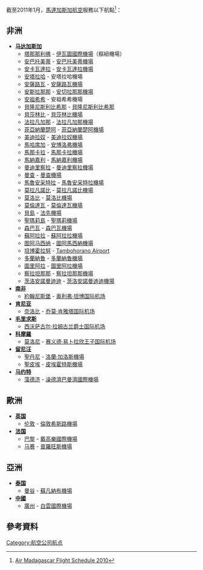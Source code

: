 {{Link style|time=2015-12-11T02:12:06+00:00}}
截至2011年1月，[[馬達加斯加航空|馬達加斯加航空]]服務以下航點<ref>[http://www.airmadagascar.com/images/pdf/RR_WINTER_2010_VA.pdf   Air Madagascar Flight Schedule 2010]{{dead link|date=2018年5月 |bot=InternetArchiveBot |fix-attempted=yes }}</ref>：

==非洲==
*'''[[马达加斯加|马达加斯加]]'''
**[[塔那那利佛|塔那那利佛]] - [[塔那那利佛/伊瓦图国际机场|伊瓦圖國際機場]]（樞紐機場）
**[[:en:Ambatomainty|安巴托美蒂]] - [[:en:Ambatomainty_Airport|安巴托美蒂機場]]
**[[:en:Ankavandra|安卡瓦達拉]] - [[:en:Ankavandra_Airport|安卡瓦達拉機場]]
**[[:en:Antalaha|安塔拉哈]] - 安塔拉哈機場
**[[:en:Antsalova|安薩路瓦]] - [[:en:Antsalova_Airport|安薩路瓦機場]]
**[[:en:Antsiranana|安斯拉那那]] - [[:en:Arrachart_Airport|安切拉那那機場]]
**[[:en:Antsohihy|安祖希希]] - 安祖希希機場
**[[:en:Belon'i_Tsiribihina|貝隆尼斯利比希那]] - [[:en:Belo_sur_Tsiribihina_Airport|貝隆尼斯利比希那]]
**[[:en:Besalampy|貝莎林比]] - [[:en:Besalampy_Airport|貝莎林比機場]]
**[[:en:Farafangana|法拉凡加那]] - [[:en:Farafangana_Airport|法拉凡加那機場]]
**[[菲亞納蘭楚阿|菲亞納蘭楚阿]] - [[:en:Fianarantsoa_Airport|菲亞納蘭楚阿機場]]
**[[:en:Maintirano|美迪拉奴]] - [[:en:Maintirano_Airport|美迪拉奴機場]]
**[[:en:Mahajanga|馬哈席加]] - [[:en:Amborovy_Airport|安博洛弗機場]]
**[[:en:Manakara|馬那卡拉]] - [[:en:Manakara_Airport|馬那卡拉機場]]
**[[:en:Mananjary,_Fianarantsoa|馬納嘉利]] - [[:en:Mananjary_Airport|馬納嘉利機場]]
**[[:en:Mandritsara|曼迪里察拉]] - [[:en:Mandritsara_Airport|曼迪里察拉機場]]
**[[:en:Manja,_Madagascar|曼查]] - [[:en:Manja_Airport|曼查機場]]
**[[馬魯安采特拉|馬魯安采特拉]] - [[:en:Maroantsetra_Airport|馬魯安采特拉機場]]
**[[:en:Morafenobe|莫拉凡諾比]] - [[:en:Morafenobe_Airport|莫拉凡諾比機場]]
**[[:en:Morombe|莫洛比]] - [[:en:Morombe_Airport|莫洛比機場]]
**[[:en:Morondava|莫倫達瓦]] - [[:en:Morondava_Airport|莫倫達瓦機場]]
**[[貝島|貝島]] - [[:en:Fascene_Airport|法先機場]]
**[[:en:Île_Sainte-Marie|聖瑪莉島]] - [[:en:Sainte_Marie_Airport|聖瑪莉機場]]
**[[:en:Sambava|森巴瓦]] - [[:en:Sambava_Airport|森巴瓦機場]]
**[[:en:Soalala|蘇阿拉拉]] - [[:en:Soalala_Airport|蘇阿拉拉機場]]
**[[图阿马西纳|图阿马西纳]] - [[:en:Toamasina_Airport|圖阿馬西納機場]]
**[[:en:Tambohorano|坦博霍拉努]] - [[:en:Tambohorano_Airport|Tambohorano Airport]]
**[[:en:Tôlanaro|多蘭納魯]] - [[:en:Tôlanaro_Airport|多蘭納魯機場]]
**[[:en:Toliara|圖里阿拉]] - [[:en:Toliara_Airport|圖里阿拉機場]]
**[[:en:Tsaratanana|察拉坦那那]] - [[:en:Tsaratanana_Airport|察拉坦那那機場]]
**[[:en:Tsiroanomandidy|茨洛安諾曼迪迪]] - [[:en:Tsiroanomandidy_Airport|茨洛安諾曼迪迪機場]]
*'''[[南非|南非]]'''
**[[约翰内斯堡|約翰尼斯堡]] - [[奥利弗·坦博国际机场|奥利弗·坦博国际机场]]
*'''[[肯尼亚|肯尼亚]]'''
**[[奈洛比|奈洛比]] - [[乔莫·肯雅塔国际机场|乔莫·肯雅塔国际机场]]
*'''[[毛里求斯|毛里求斯]]'''
**[[西沃萨古尔·拉姆古兰爵士国际机场|西沃萨古尔·拉姆古兰爵士国际机场]]
*'''[[葛摩|科摩羅]]'''
**[[莫洛尼|莫洛尼]] - [[赛义德·易卜拉欣王子国际机场|赛义德·易卜拉欣王子国际机场]]
*'''[[留尼汪|留尼汪]]'''
**[[圣但尼_(留尼汪)|聖丹尼]] - [[:en:Roland_Garros_Airport|洛蘭·加洛斯機場]]
**[[圣皮埃尔_(留尼汪)|聖皮埃]] - [[:en:Pierrefonds_Airport|皮埃霍特斯機場]]
*'''[[马约特|马约特]]'''
**[[藻德济|藻德济]] - [[:en:Dzaoudzi_Pamandzi_International_Airport|澡德濟巴曼濟國際機場]]

==歐洲==
*'''[[英国|英国]]'''
**[[伦敦|伦敦]] - [[倫敦希斯路機場|倫敦希斯路機場]]
*'''[[法国|法国]]'''
**[[巴黎|巴黎]] - [[巴黎－夏尔·戴高乐机场|戴高樂國際機場]]
**[[马赛|马赛]] - [[马赛普罗旺斯机场|普羅旺斯機場]]

==亞洲==
*'''[[泰国|泰国]]'''
**[[曼谷|曼谷]] - [[蘇凡納布機場|蘇凡納布機場]]
*'''[[中华人民共和国|中國]]'''
**[[广州市|廣州]] - [[广州白雲国际机场|白雲國際機場]]

==參考資料==
{{reflist}}

[[Category:航空公司航点|Category:航空公司航点]]